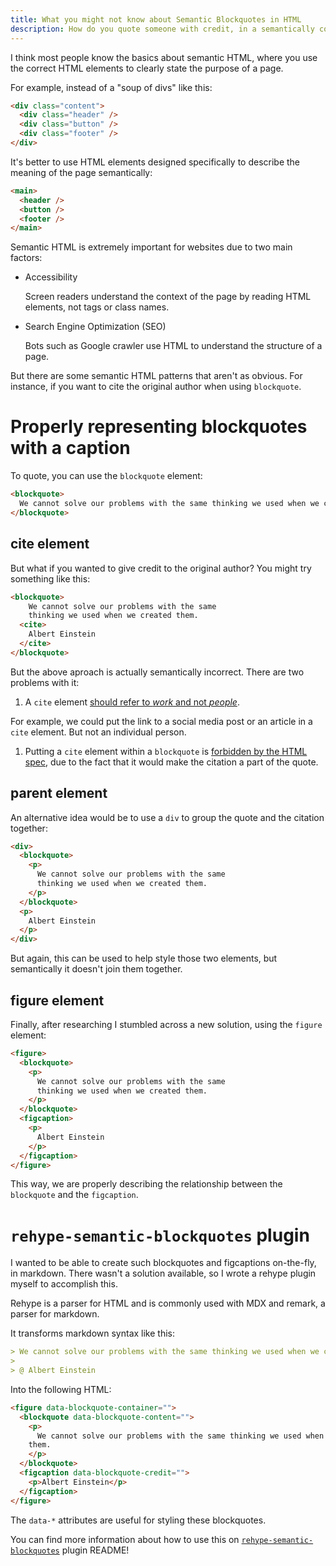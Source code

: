 ```yaml
---
title: What you might not know about Semantic Blockquotes in HTML
description: How do you quote someone with credit, in a semantically correct way?
---
```


I think most people know the basics about semantic HTML, where you use the correct HTML elements to clearly state the purpose of a page.

For example, instead of a "soup of divs" like this:

```html
<div class="content">
  <div class="header" />
  <div class="button" />
  <div class="footer" />
</div>
```

It's better to use HTML elements designed specifically to describe the meaning of the page semantically:

```html
<main>
  <header />
  <button />
  <footer />
</main>
```

Semantic HTML is extremely important for websites due to two main factors:
- Accessibility

  Screen readers understand the context of the page by reading HTML elements, not tags or class names.

- Search Engine Optimization (SEO)

  Bots such as Google crawler use HTML to understand the structure of a page.

But there are some semantic HTML patterns that aren't as obvious. For instance, if you want to cite the original author when using `blockquote`.

# Properly representing blockquotes with a caption

To quote, you can use the `blockquote` element:

```html
<blockquote>
  We cannot solve our problems with the same thinking we used when we created them.
</blockquote>
```

## cite element

But what if you wanted to give credit to the original author? You might try something like this:

```html
<blockquote>
    We cannot solve our problems with the same 
    thinking we used when we created them.
  <cite>
    Albert Einstein
  </cite>
</blockquote>
```

But the above aproach is actually semantically incorrect. There are two problems with it:

1. A `cite` element [should refer to *work* and not *people*](https://developer.mozilla.org/en-US/docs/Web/HTML/Element/cite#usage_notes).

  For example, we could put the link to a social media post or an article in a `cite` element. But not an individual person.
1. Putting a `cite` element within a `blockquote` is [forbidden by the HTML spec](https://www.w3.org/TR/html5-author/the-blockquote-element.html#the-blockquote-element), due to the fact that it would make the citation a part of the quote.

## parent element

An alternative idea would be to use a `div` to group the quote and the citation together:

```html
<div>
  <blockquote>
    <p>
      We cannot solve our problems with the same
      thinking we used when we created them.
    </p>
  </blockquote>
  <p>
    Albert Einstein
  </p>
</div>
```

But again, this can be used to help style those two elements, but semantically it doesn't join them together.

## figure element

Finally, after researching I stumbled across a new solution, using the `figure` element:

```html
<figure>
  <blockquote>
    <p>
      We cannot solve our problems with the same 
      thinking we used when we created them.
    </p>
  </blockquote>
  <figcaption>
    <p>
      Albert Einstein
    </p>
  </figcaption>
</figure>
```

This way, we are properly describing the relationship between the `blockquote` and the `figcaption`.

# `rehype-semantic-blockquotes` plugin

I wanted to be able to create such blockquotes and figcaptions on-the-fly, in markdown. There wasn't a solution available, so I wrote a rehype plugin myself to accomplish this.

Rehype is a parser for HTML and is commonly used with MDX and remark, a parser for markdown.

It transforms markdown syntax like this:

```md
> We cannot solve our problems with the same thinking we used when we created them.
>
> @ Albert Einstein  
```

Into the following HTML:

```md
<figure data-blockquote-container="">
  <blockquote data-blockquote-content="">
    <p>
      We cannot solve our problems with the same thinking we used when we created
    them.
    </p>
  </blockquote>
  <figcaption data-blockquote-credit="">
    <p>Albert Einstein</p>
  </figcaption>
</figure>
```

The `data-*` attributes are useful for styling these blockquotes.

You can find more information about how to use this on [`rehype-semantic-blockquotes`](https://github.com/nikitarevenco/rehype-semantic-blockquotes) plugin README!
